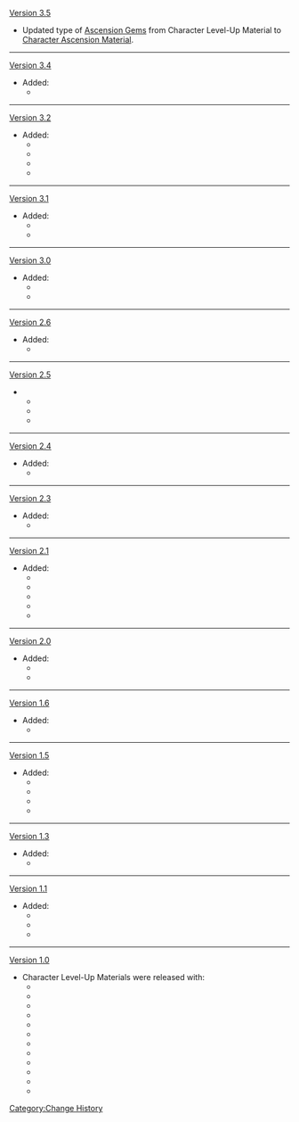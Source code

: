 [[Version 3.5]]
* Updated type of [[Ascension Gems]] from Character Level-Up Material to [[Character Ascension Material]].
----
[[Version 3.4]]
* Added:
** {{Item|Pseudo-Stamens|20}}
----
[[Version 3.2]]
* Added:
** {{Item|Quelled Creeper|20}}
** {{Item|Puppet Strings|20}}
** {{Item|Mirror of Mushin|20}}
** {{Item|Daka's Bell|20}}
----
[[Version 3.1]]
* Added:
** {{Item|Perpetual Caliber|20}}
** {{Item|Light Guiding Tetrahedron|20}}
----
[[Version 3.0]]
* Added:
** {{Item|Majestic Hooked Beak|20}}
** {{Item|Thunderclap Fruitcore|20}}
----
[[Version 2.6]]
* Added:
** {{Item|Runic Fang|20}}
----
[[Version 2.5]]
** {{Item|Mudra of the Malefic General|20}}
** {{Item|Tears of the Calamitous God|20}}
** {{Item|The Meaning of Aeons|20}}
----
[[Version 2.4]]
* Added:
** {{Item|Dragonheir's False Fin|20}}
----
[[Version 2.3]]
* Added:
** {{Item|Riftborn Regalia|20}}
----
[[Version 2.1]]
* Added:
** {{Item|Dew of Repudiation|20}}
** {{Item|Storm Beads|20}}
** {{Item|Molten Moment|20}}
** {{Item|Hellfire Butterfly|20}}
** {{Item|Ashen Heart|20}}
----
[[Version 2.0]]
* Added:
** {{Item|Perpetual Heart|20}}
** {{Item|Smoldering Pearl|20}}
----
[[Version 1.6]]
*Added:
** {{Item|Marionette Core|20}}
----
[[Version 1.5]]
* Added:
** {{Item|Crystalline Bloom|20}}
** {{Item|Dragon Lord's Crown|20}}
** {{Item|Bloodjade Branch|20}}
** {{Item|Gilded Scale|20}}
----
[[Version 1.3]]
* Added:
** {{Item|Juvenile Jade|20}}
----
[[Version 1.1]]
* Added:
** {{Item|Tusk of Monoceros Caeli|20}}
** {{Item|Shard of a Foul Legacy|20}}
** {{Item|Shadow of the Warrior|20}}
----
[[Version 1.0]]
* Character Level-Up Materials were released with:
** {{Item|Basalt Pillar|20}}
** {{Item|Cleansing Heart|20}}
** {{Item|Everflame Seed|20}}
** {{Item|Hoarfrost Core|20}}
** {{Item|Hurricane Seed|20}}
** {{Item|Lightning Prism|20}}
** {{Item|Dvalin's Plume|20}}
** {{Item|Dvalin's Claw|20}}
** {{Item|Dvalin's Sigh|20}}
** {{Item|Tail of Boreas|20}}
** {{Item|Ring of Boreas|20}}
** {{Item|Spirit Locket of Boreas|20}}
<noinclude>[[Category:Change History]]</noinclude>